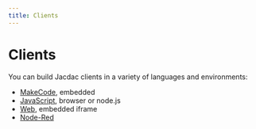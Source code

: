 ```yaml
---
title: Clients
---
```


# Clients

You can build Jacdac clients in a variety of languages and environments:

* [MakeCode](/clients/makecode/), embedded
* [JavaScript](/clients/javascript/), browser or node.js
* [Web](/clients/web/), embedded iframe
* [Node-Red](/clients/node-red)